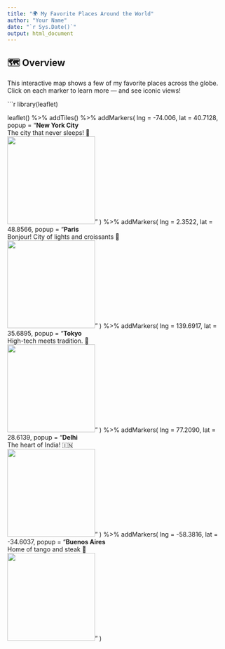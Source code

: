 ```yaml
---
title: "🌍 My Favorite Places Around the World"
author: "Your Name"
date: "`r Sys.Date()`"
output: html_document
---
```


## 🗺️ Overview

This interactive map shows a few of my favorite places across the globe. Click on each marker to learn more — and see iconic views!

```r
library(leaflet)

leaflet() %>%
  addTiles() %>%
  addMarkers(
    lng = -74.006, lat = 40.7128,
    popup = "<b>New York City</b><br>The city that never sleeps! 🗽<br><img src='https://upload.wikimedia.org/wikipedia/commons/thumb/d/d6/Manhattan_skyline_from_Jersey_City_November_2014_panorama_3.jpg/320px-Manhattan_skyline_from_Jersey_City_November_2014_panorama_3.jpg' width='200'>"
  ) %>%
  addMarkers(
    lng = 2.3522, lat = 48.8566,
    popup = "<b>Paris</b><br>Bonjour! City of lights and croissants 🥐<br><img src='https://upload.wikimedia.org/wikipedia/commons/thumb/a/a8/Tour_Eiffel_Wikimedia_Commons.jpg/320px-Tour_Eiffel_Wikimedia_Commons.jpg' width='200'>"
  ) %>%
  addMarkers(
    lng = 139.6917, lat = 35.6895,
    popup = "<b>Tokyo</b><br>High-tech meets tradition. 🍣<br><img src='https://upload.wikimedia.org/wikipedia/commons/thumb/9/9e/Tokyo_Montage_2015.jpg/320px-Tokyo_Montage_2015.jpg' width='200'>"
  ) %>%
  addMarkers(
    lng = 77.2090, lat = 28.6139,
    popup = "<b>Delhi</b><br>The heart of India! 🇮🇳<br><img src='https://upload.wikimedia.org/wikipedia/commons/thumb/2/2b/India_Gate_in_New_Delhi_03-2016_img3.jpg/320px-India_Gate_in_New_Delhi_03-2016_img3.jpg' width='200'>"
  ) %>%
  addMarkers(
    lng = -58.3816, lat = -34.6037,
    popup = "<b>Buenos Aires</b><br>Home of tango and steak 🥩<br><img src='https://upload.wikimedia.org/wikipedia/commons/thumb/6/61/Cabildo_y_piramide_de_Mayo_-_Buenos_Aires.JPG/320px-Cabildo_y_piramide_de_Mayo_-_Buenos_Aires.JPG' width='200'>"
  )
